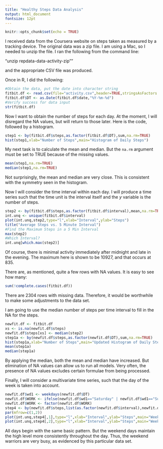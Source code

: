 ```yaml
---
title: "Healthy Steps Data Analysis"
output: html_document
fontsize: 12pt
---
```


```r
knitr::opts_chunk$set(echo = TRUE)
```

I received data from the Coursera website on steps taken as measured by a tracking device. The original data was a zip file.  I am using a Mac, so I needed to unzip the file.  I ran the following from the command line:

"unzip repdata-data-activity-zip""

and the appropriate CSV file was produced.

Once in R, I did the following:

```r
#Obtain the data, put the date into character string
fitbit.df <- read.csv(file="activity.csv",header=TRUE,stringsAsFactors = FALSE)
fitbit.df$DT <- as.Date(fitbit.df$date,"%Y-%m-%d")
#Verify success for data input
str(fitbit.df)
```

Now I want to obtain the number of steps for each day.  At the moment, I will disregard the NA values, but will return to those later.  Here is the code, followed by a histogram.

```r
step1 <- by(fitbit.df$steps,as.factor(fitbit.df$DT),sum,na.rm=TRUE)
hist(step1,xlab="Number of Steps",main="Histogram of Daily Steps")
```

My next task is to calculate the mean and median.  But the ``na.rm`` argument must be set to TRUE because of the missing values.

```r
mean(step1,na.rm=TRUE)
median(step1,na.rm=TRUE)
```

Not surprisingly, the mean and median are very close.  This is consistent with the symmetry seen in the histogram.

Now I will consider the time interval within each day.  I will produce a time series such that the time unit is the interval itself and the $y$ variable is the number of steps.

```r
step2 <- by(fitbit.df$steps,as.factor(fitbit.df$interval),mean,na.rm=TRUE)
int.unq <- unique(fitbit.df$interval)
plot(int.unq,step2,type="l",xlab="Interval",ylab="Steps")
title("Average Steps vs. 5 Minute Interval")
#Find the Maximum Steps in a 5 Min Interval
max(step2)
#Which Interval?
int.unq[which.max(step2)]
```

Of course, there is minimal activity immediately after midnight and late in the evening.  The maximum here is shown to be 10927, and that occurs at 835.


There are, as mentioned, quite a few rows with NA values.  It is easy to see how many:

```r
sum(!complete.cases(fitbit.df))
```

There are 2304 rows with missing data.  Therefore, it would be worthwhile to make some adjustments to the data set.


I am going to use the median number of steps per time interval to fill in the NA for the steps.

```r
newfit.df <- fitbit.df
xs <- is.na(newfit.df$steps)
newfit.df$steps[xs] <- median(step2)
step1a <- by(newfit.df$steps,as.factor(newfit.df$DT),sum,na.rm=TRUE)
hist(step1a,xlab="Number of Steps",main="Updated Histogram of Daily Steps")
mean(step1a)
median(step1a)
```

By applying the median, both the mean and median have increased. But elimination of NA values can allow us to run all models.  Very often, the presence of NA values excludes certain formulae from being processed.


Finally, I will consider a multivariate time series, such that the day of the week is taken into account.

```r
newfit.df$wd1 <- weekdays(newfit.df$DT)
newfit.df$WORK <- ifelse(newfit.df$wd1=="Saturday" | newfit.df$wd1=="Sunday","weekend","weekday")
newfit.df$WORK <- factor(newfit.df$WORK)
step4 <- by(newfit.df$steps,list(as.factor(newfit.df$interval),newfit.df$WORK),mean)
par(mfrow=c(1,2))
plot(int.unq,step4[,1],type="l",xlab="Interval",ylab="Steps",main="Weekday Steps")
plot(int.unq,step4[,2],type="l",xlab="Interval",ylab="Steps",main="Weekend Steps")
```

All days begin with the same basic pattern.  But the weekend days maintain the high level more consistently throughout the day.  Thus, the weekend warriors are very busy, as evidenced by this particular data set.
